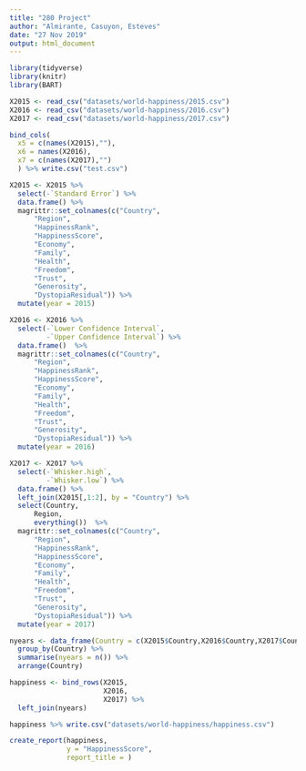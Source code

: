 ```yaml
---
title: "280 Project"
author: "Almirante, Casuyon, Esteves"
date: "27 Nov 2019"
output: html_document
---
```



```r
library(tidyverse)
library(knitr)
library(BART)
```

```r
X2015 <- read_csv("datasets/world-happiness/2015.csv")
X2016 <- read_csv("datasets/world-happiness/2016.csv")
X2017 <- read_csv("datasets/world-happiness/2017.csv")

bind_cols(
  x5 = c(names(X2015),""),
  x6 = names(X2016),
  x7 = c(names(X2017),"")
  ) %>% write.csv("test.csv")

X2015 <- X2015 %>% 
  select(-`Standard Error`) %>%
  data.frame() %>% 
  magrittr::set_colnames(c("Country",
      "Region",
      "HappinessRank",
      "HappinessScore",
      "Economy",
      "Family",
      "Health",
      "Freedom",
      "Trust",
      "Generosity",
      "DystopiaResidual")) %>% 
  mutate(year = 2015)

X2016 <- X2016 %>% 
  select(-`Lower Confidence Interval`,
         -`Upper Confidence Interval`) %>% 
  data.frame()  %>% 
  magrittr::set_colnames(c("Country",
      "Region",
      "HappinessRank",
      "HappinessScore",
      "Economy",
      "Family",
      "Health",
      "Freedom",
      "Trust",
      "Generosity",
      "DystopiaResidual")) %>% 
  mutate(year = 2016)

X2017 <- X2017 %>% 
  select(-`Whisker.high`,
         -`Whisker.low`) %>%
  data.frame() %>%  
  left_join(X2015[,1:2], by = "Country") %>%
  select(Country,
      Region,
      everything())  %>% 
  magrittr::set_colnames(c("Country",
      "Region",
      "HappinessRank",
      "HappinessScore",
      "Economy",
      "Family",
      "Health",
      "Freedom",
      "Trust",
      "Generosity",
      "DystopiaResidual")) %>% 
  mutate(year = 2017)

nyears <- data_frame(Country = c(X2015$Country,X2016$Country,X2017$Country)) %>% 
  group_by(Country) %>% 
  summarise(nyears = n()) %>%
  arrange(Country)

happiness <- bind_rows(X2015,
                       X2016,
                       X2017) %>% 
  left_join(nyears)

happiness %>% write.csv("datasets/world-happiness/happiness.csv")

```

```r

create_report(happiness,
              y = "HappinessScore",
              report_title = )

```



